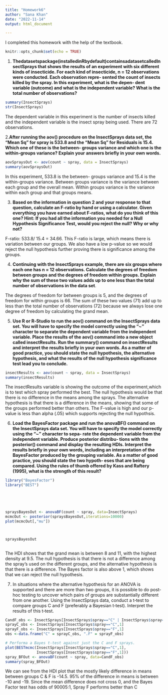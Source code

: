 ```yaml
---
title: "Homework6"
author: "Sana Khan"
date: "2022-11-14"
output: html_document

---
```


I completed this homework with the help of the textbook. 


```r
knitr::opts_chunk$set(echo = TRUE)
```

1.  **Thedatasetspackage(installedinRbydefault)containsadatasetcalledInsectSprays that shows the results of an experiment with six different kinds of insecticide. For each kind of insecticide, n = 12 observations were conducted. Each observation repre‐ sented the count of insects killed by the spray. In this experiment, what is the depen‐ dent variable (outcome) and what is the independent variable? What is the total number of observations?**

```r
summary(InsectSprays)
str(InsectSprays)
```

The dependent variable in this experiment is the number of insects killed and the independent variable is the insect spray being used. There are 72 observations.

2.**After running the aov() procedure on the InsectSprays data set, the "Mean Sq" for spray is 533.8 and the "Mean Sq" for Residuals is 15.4. Which one of these is the between‐ groups variance and which one is the within‐groups variance? Explain your answers briefly in your own words.**

```r
aovSpraysOut <- aov(count ~ spray, data = InsectSprays)
summary(aovSpraysOut)
```

In this experiment, 533.8 is the between- groups variance and 15.4 is the within-groups variance. Between groups variance is the variance between each group and the overall mean. Within groups variance is the variance within each group and that groups means.

3.  **Based on the information in question 2 and your response to that question, calculate an F‐ratio by hand or using a calculator. Given everything you have earned about F‐ratios, what do you think of this one? Hint: If you had all the information you needed for a Null Hypothesis Significance Test, would you reject the null? Why or why not?**

F-ratio: 533.8/ 15.4 = 34.66. This F-ratio is large, which means there is variation between our groups. We also have a low p-value so we would reject the null hypothesis further proving there is significance among the groups.

4.  **Continuing with the InsectSprays example, there are six groups where each one has n = 12 observations. Calculate the degrees of freedom between groups and the degrees of freedom within groups. Explain why the sum of these two values adds up to one less than the total number of observations in the data set**.

The degrees of freedom for between groups is 5, and the degrees of freedom for within groups is 66. The sum of these two values (71) add up to less than the total number of observations (72) because we always lose one degree of freedom by calculating the grand mean. 


5.  **Use R or R‐Studio to run the aov() command on the InsectSprays data set. You will have to specify the model correctly using the "\~" character to separate the dependent variable from the independent variable. Place the results of the aov() command into a new object called insectResults. Run the summary() command on insectResults and interpret the results briefly in your own words. As a matter of good practice, you should state the null hypothesis, the alternative hypothesis, and what the results of the null hypothesis significance test lead you to conclude.**


```r
insectResults <- aov(count ~ spray, data = InsectSprays)
summary(insectResults)
```

The insectResults variable is showing the outcome of the experiment,which is to test which spray performed the best. The null hypothesis would be that there is no difference in the means among the sprays. The alternative hypothesis is that there is a difference in the means, showing that some of the groups performed better than others. The F-value is high and our p-value is less than alpha (.05) which supports rejecting the null hypothsis. 

6.  **Load the BayesFactor package and run the anovaBF() command on the InsectSprays data set. You will have to specify the model correctly using the "\~" character to sepa‐ rate the dependent variable from the independent variable. Produce posterior distribu‐ tions with the posterior() command and display the resulting HDIs. Interpret the results briefly in your own words, including an interpretation of the BayesFactor produced by the grouping variable. As a matter of good practice, you should state the two hypoth‐ eses that are being compared. Using the rules of thumb offered by Kass and Raftery (1995), what is the strength of this result?**

```r


library("BayesFactor")
library("BEST")
 




spraysBayesOut <- anovaBF(count ~ spray, data=InsectSprays)
mcmcOut <- posterior(spraysBayesOut,iterations=10000)
plot(mcmcOut[,"mu"])



spraysBayesOut



```
The HDI shows that the grand mean is between 8 and 11, with the highest density at 9.5. The null hypothesis is that there is not a difference among the spray's used on the different groups, and the alternative hypothesis is that there is a difference. The Bayes factor is also above 1, which shows that we can reject the null hypothesis. 

7.  In situations where the alternative hypothesis for an ANOVA is supported and there are more than two groups, it is possible to do post‐hoc testing to uncover which pairs of groups are substantially different from one another. Using the InsectSprays data, conduct a t‐test to compare groups C and F (preferably a Bayesian t‐test). Interpret the results of this t‐test.


```r
CandF_obs <- InsectSprays[InsectSprays$spray=="C" | InsectSprays$spray=="F",]
sprayC_obs <- InsectSprays[InsectSprays$spray=="C",1]
sprayF_obs <- InsectSprays[InsectSprays$spray=="F",1]
obs <-data.frame("C" = sprayC_obs, ".F" = sprayF_obs)

# Performa a Bayes t-test against just the C and F sprays.
plot(BESTmcmc(InsectSprays[InsectSprays$spray=="C",1],
              InsectSprays[InsectSprays$spray=="F",1]))
spray_BFOut <- anovaBF(count ~ spray, data=CandF_obs)
summary(spray_BFOut)
```

We can see from the HDI plot that the mostly likely difference in means between groups C & F is -14.5. 95% of the difference in means is between -10 and -19. Since the mean difference does not cross 0, and the  Bayes Factor test has odds of 90005:1, Spray F performs better than C